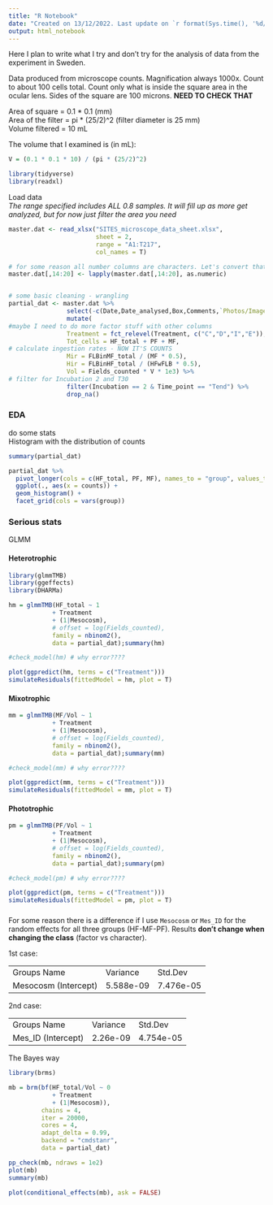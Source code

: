 ```yaml
---
title: "R Notebook"
date: "Created on 13/12/2022. Last update on `r format(Sys.time(), '%d/%m/%Y')`."
output: html_notebook
---
```


Here I plan to write what I try and don't try for the analysis of data from the experiment in Sweden.

Data produced from microscope counts. Magnification always 1000x. Count to about 100 cells total. Count only what is inside the square area in the ocular lens. Sides of the square are 100 microns. **NEED TO CHECK THAT**

Area of square = 0.1 \* 0.1 (mm)\
Area of the filter = pi \* (25/2)\^2 (filter diameter is 25 mm)\
Volume filtered = 10 mL

The volume that I examined is (in mL):

```r
V = (0.1 * 0.1 * 10) / (pi * (25/2)^2)
```

```r
library(tidyverse)
library(readxl)
```

Load data  
*The range specified includes ALL 0.8 samples. It will fill up as more get analyzed, but for now just filter the area you need*

```r
master.dat <- read_xlsx("SITES_microscope_data_sheet.xlsx", 
                        sheet = 2, 
                        range = "A1:T217", 
                        col_names = T)

# for some reason all number columns are characters. Let's convert that 
master.dat[,14:20] <- lapply(master.dat[,14:20], as.numeric)


# some basic cleaning - wrangling
partial_dat <- master.dat %>% 
                select(-c(Date,Date_analysed,Box,Comments,`Photos/ImageJ`)) %>% 
                mutate(
#maybe I need to do more factor stuff with other columns
                Treatment = fct_relevel(Treatment, c("C","D","I","E")),
                Tot_cells = HF_total + PF + MF,
# calculate ingestion rates - NOW IT'S COUNTS
                Mir = FLBinMF_total / (MF * 0.5),
                Hir = FLBinHF_total / (HFwFLB * 0.5),
                Vol = Fields_counted * V * 1e3) %>% 
# filter for Incubation 2 and T30 
                filter(Incubation == 2 & Time_point == "Tend") %>% 
                drop_na()

```

### EDA

do some stats\
Histogram with the distribution of counts

```r
summary(partial_dat)

partial_dat %>% 
  pivot_longer(cols = c(HF_total, PF, MF), names_to = "group", values_to = "counts") %>% 
  ggplot(., aes(x = counts)) + 
  geom_histogram() + 
  facet_grid(cols = vars(group))

```

### Serious stats {.tabset}

GLMM

#### Heterotrophic

```r

library(glmmTMB)
library(ggeffects)
library(DHARMa)

hm = glmmTMB(HF_total ~ 1
            + Treatment 
            + (1|Mesocosm),
            # offset = log(Fields_counted),
            family = nbinom2(),
            data = partial_dat);summary(hm)

#check_model(hm) # why error????

plot(ggpredict(hm, terms = c("Treatment")))
simulateResiduals(fittedModel = hm, plot = T)

```

#### Mixotrophic

```r
mm = glmmTMB(MF/Vol ~ 1
            + Treatment 
            + (1|Mesocosm),
            # offset = log(Fields_counted),
            family = nbinom2(),
            data = partial_dat);summary(mm)

#check_model(mm) # why error????

plot(ggpredict(mm, terms = c("Treatment")))
simulateResiduals(fittedModel = mm, plot = T)

```

#### Phototrophic

```r
pm = glmmTMB(PF/Vol ~ 1
            + Treatment 
            + (1|Mesocosm),
            # offset = log(Fields_counted),
            family = nbinom2(),
            data = partial_dat);summary(pm)

#check_model(pm) # why error????

plot(ggpredict(pm, terms = c("Treatment")))
simulateResiduals(fittedModel = pm, plot = T)

```

###  {.unnumbered}

For some reason there is a difference if I use `Mesocosm` or `Mes_ID` for the random effects for all three groups (HF-MF-PF). Results **don't change when changing the class** (factor vs character).

1st case:

|                      |           |           |
|----------------------|-----------|-----------|
| Groups Name          | Variance  | Std.Dev   |
| Mesocosm (Intercept) | 5.588e-09 | 7.476e-05 |

2nd case:

|                    |          |           |
|--------------------|----------|-----------|
| Groups Name        | Variance | Std.Dev   |
| Mes_ID (Intercept) | 2.26e-09 | 4.754e-05 |

The Bayes way

```r
library(brms)

mb = brm(bf(HF_total/Vol ~ 0
            + Treatment 
            + (1|Mesocosm)),
         chains = 4,
         iter = 20000,
         cores = 4,
         adapt_delta = 0.99,
         backend = "cmdstanr", 
         data = partial_dat)

pp_check(mb, ndraws = 1e2)
plot(mb)
summary(mb)

plot(conditional_effects(mb), ask = FALSE)
```
